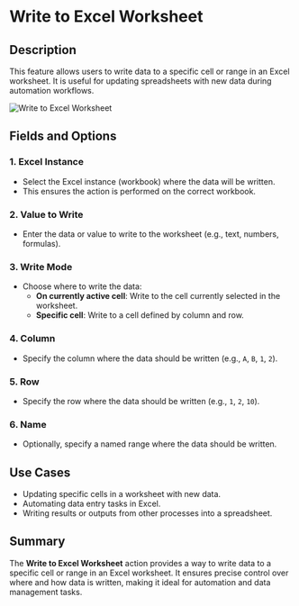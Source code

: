 # Write to Excel Worksheet  

## Description

This feature allows users to write data to a specific cell or range in an Excel worksheet. It is useful for updating spreadsheets with new data during automation workflows.  

![Write to Excel Worksheet](../../assets/excel/write-to-excel-worksheet.png)  

## Fields and Options  

### 1. **Excel Instance** 

- Select the Excel instance (workbook) where the data will be written.  
- This ensures the action is performed on the correct workbook.  

### 2. **Value to Write** 

- Enter the data or value to write to the worksheet (e.g., text, numbers, formulas).  

### 3. **Write Mode** 

- Choose where to write the data:  
  - **On currently active cell**: Write to the cell currently selected in the worksheet.  
  - **Specific cell**: Write to a cell defined by column and row.  

### 4. **Column** 

- Specify the column where the data should be written (e.g., `A`, `B`, `1`, `2`).  

### 5. **Row** 

- Specify the row where the data should be written (e.g., `1`, `2`, `10`).  

### 6. **Name** 

- Optionally, specify a named range where the data should be written.  

## Use Cases

- Updating specific cells in a worksheet with new data.  
- Automating data entry tasks in Excel.  
- Writing results or outputs from other processes into a spreadsheet.  

## Summary

The **Write to Excel Worksheet** action provides a way to write data to a specific cell or range in an Excel worksheet. It ensures precise control over where and how data is written, making it ideal for automation and data management tasks.  